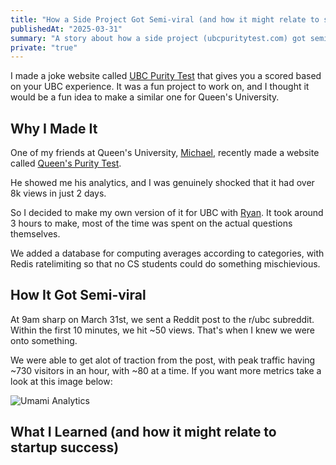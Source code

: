 ```yaml
---
title: "How a Side Project Got Semi-viral (and how it might relate to startup success)"
publishedAt: "2025-03-31"
summary: "A story about how a side project (ubcpuritytest.com) got semi-viral, and what I learned from it that might relate to startup success."
private: "true"
---
```


I made a joke website called [UBC Purity Test](https://ubcpuritytest.com/) that gives you a scored based on your UBC experience. It was a fun project to work on, and I thought it would be a fun idea to make a similar one for Queen's University.

## Why I Made It

One of my friends at Queen's University, [Michael](https://x.com/Mike_TheSolo), recently made a website called [Queen's Purity Test](https://queenspuritytest.com/).

He showed me his analytics, and I was genuinely shocked that it had over 8k views in just 2 days.

So I decided to make my own version of it for UBC with [Ryan](https://x.com/ryanharaki_). It took around 3 hours to make, most of the time was spent on the actual questions themselves.

We added a database for computing averages according to categories, with Redis ratelimiting so that no CS students could do something mischievious.

## How It Got Semi-viral

At 9am sharp on March 31st, we sent a Reddit post to the r/ubc subreddit. Within the first 10 minutes, we hit ~50 views. That's when I knew we were onto something. 

We were able to get alot of traction from the post, with peak traffic having ~730 visitors in an hour, with ~80 at a time. If you want more metrics take a look at this image below:

![Umami Analytics](./analytics.png)

## What I Learned (and how it might relate to startup success)
